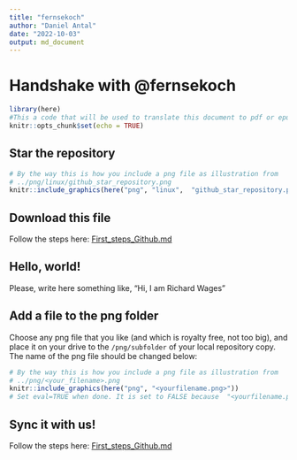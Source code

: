 ```yaml
---
title: "fernsekoch"
author: "Daniel Antal"
date: "2022-10-03"
output: md_document
---
```


# Handshake with @fernsekoch

```r
library(here)
#This a code that will be used to translate this document to pdf or epub.
knitr::opts_chunk$set(echo = TRUE)
```

## Star the repository

```r
# By the way this is how you include a png file as illustration from 
# ../png/linux/github_star_repository.png
knitr::include_graphics(here("png", "linux",  "github_star_repository.png"))
```

## Download this file

Follow the steps here: [First_steps_Github.md](https://github.com/antaldaniel/new-contributors/blob/main/First_steps_Github.md)


## Hello, world!

Please, write here something like, "Hi, I am Richard Wages"

## Add a file to the png folder

Choose any png file that you like (and which is royalty free, not too big), and place it on your drive to the `/png/subfolder` of your local repository copy. The name of the png file should be changed below:

```r
# By the way this is how you include a png file as illustration from 
# ../png/<your_filename>.png
knitr::include_graphics(here("png", "<yourfilename.png>"))
# Set eval=TRUE when done. It is set to FALSE because  "<yourfilename.png>" does not exist.
```

## Sync it with us!

Follow the steps here: [First_steps_Github.md](https://github.com/antaldaniel/new-contributors/blob/main/First_steps_Github.md)

